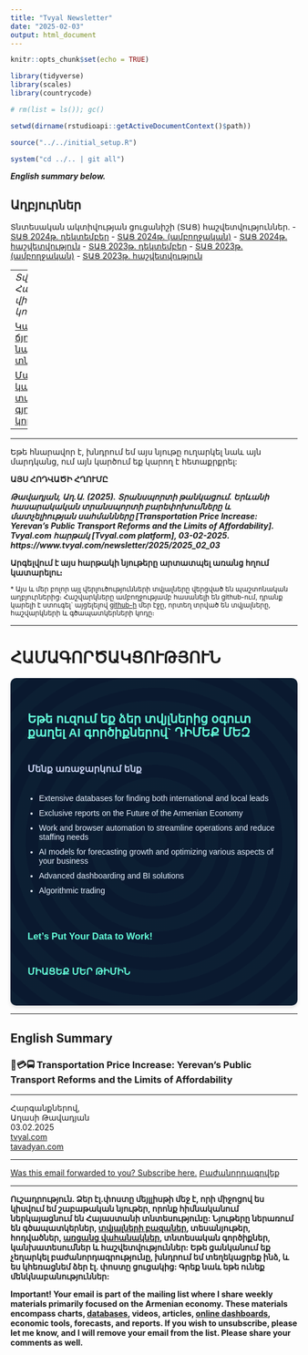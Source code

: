 ```yaml
---
title: "Tvyal Newsletter"
date: "2025-02-03"
output: html_document
---
```


```r
knitr::opts_chunk$set(echo = TRUE)

library(tidyverse)
library(scales)
library(countrycode)

# rm(list = ls()); gc()

setwd(dirname(rstudioapi::getActiveDocumentContext()$path))

source("../../initial_setup.R")

system("cd ../.. | git all")

```

***English summary below.***

<!-- ## [🌿🤨💎 Թանկարժեք էֆեկտ․ 2024 թվականի տնտեսական աճի պատճառները](https://www.tvyal.com/newsletter/2025/2025_02_03) -->

<!-- # Ոսկե պատրանք. Հայաստանի տնտեսական աճի իրական պատկերը -->

<!-- Առաջին հայացքից Հայաստանի արդյունաբերական աճի ցուցանիշները 2024 թվականի համար խոստումնալից են թվում՝ 4.7% աճ 2023-ի 4.1%-ի համեմատ։ Սակայն այս մակերեսային թվերի տակ թաքնված է առավել բարդ և մտահոգիչ իրականություն։ -->

<!-- Գծապատկեր 1. -->

<!-- ![](plots/plot_eai_2024_annual_factors.png) -->

<!-- ## Հպարտությունից մինչև անդունդ -->

<!-- 2024թ․ հոկտեմբերին Հայաստանը հպարտորեն գլխավորում էր ԵԱՏՄ երկրների շարքը՝ 17% արդյունաբերական աճով։ Սակայն այս ձեռքբերումը կարճատև էր։ Թեև 2024թ․ արտահանման ցուցանիշները ցույց են տալիս տպավորիչ՝ 51% աճ նախորդ տարվա համեմատ, 2024թ․ դեկտեմբերին արձանագրվեց կտրուկ անկում․ արտահանումը կրճատվեց երկու անգամ նախորդ տարվա համեմատ, իսկ ընդհանուր արտաքին առևտրաշրջանառությունը նվազեց 37.7%-ով։ -->

<!-- Պատճա՞ռը։ Ռուսաստանից Հայաստանի միջոցով իրականացված ոսկու մեծածավալ վերաարտահանման գործարքները, որոնք ժամանակավորապես ուռճացրին տնտեսական ցուցանիշները։ Այս «ոսկե փուչիկը» հասավ իր գագաթնակետին 2023թ․ մարտին՝ 1.1 միլիարդ ԱՄՆ դոլարով, սակայն 2024թ․ վերջին նվազել է մինչև ընդամենը 119 միլիոն ԱՄՆ դոլար՝ տասն անգամ պակաս։ -->

<!-- Գծապատկեր 2. -->

<!-- ![](plots/plot_eai_2024_yoy_change.png) -->

<!-- ## Արդյունաբերական պատրանք -->

<!-- 2024թ․ արդյունաբերական հատվածի թվացյալ հզորությունը քողարկում է հիմնարար թուլությունը։ 2023թ․ արտադրության աճ գրեթե չի գրանցվել։ Աճը սկսեց երևալ միայն 2024թ․ նոյեմբերին՝ զուգընթաց միլիարդավոր դոլարների ոսկու վերաարտահանման մեկնարկին, որը շարունակվեց մինչև 2024թ․ մարտ և ապահովեց Տնտեսական Ակտիվության Ցուցանիշի (ՏԱՑ) արտադրության աճի առյուծի բաժինը։ -->

<!-- Պաշտոնական վիճակագրությունը ցույց է տալիս աճ, սակայն դրա 90-95%-ը բաժին է ընկնում «ոսկու արդյունաբերությանը»՝ ըստ էության վերաարտահանման գործառնություններին, այլ ոչ թե իրական արդյունաբերական արտադրությանը։ 2024թ․ առաջին կիսամյակում ընդհանուր արտահանման 70%-ը կազմել են թանկարժեք քարերի և մետաղների վերաարտահանումը՝ ստեղծելով արտահանման դիվերսիֆիկացման պատրանք։ -->

<!-- Գծապատկեր 3. -->

<!-- ![](plots/plot_eai_2024_annual_share.png) -->

<!-- ## Գյուղատնտեսության լուռումունջ անկումը -->

<!-- Առավել մտահոգիչ է գյուղատնտեսության ոլորտի կայուն անկումը։ 2017թ․ տնտեսական ակտիվության 12.9%-ից գյուղատնտեսության մասնաբաժինը 2024թ․ նվազել է մինչև ընդամենը 6.6%։ 2019թ․-ից սկսած՝ գյուղատնտեսության ամսական տվյալներն այլևս չեն հրապարակվում պաշտոնական վիճակագրությունում, ինչը դժվարացնում է այս կենսական ոլորտի անկման հետևումը։ Միևնույն ժամանակ, մեծածախ և մանրածախ առևտուրը դարձել է տնտեսության գերիշխող ճյուղը՝ կազմելով տնտեսական ակտիվության 44%-ը։ Ծառայությունների հետ միասին այս ոլորտները կազմում են տնտեսության 68%-ը՝ ստեղծելով երկարաժամկետ տնտեսական կայունության համար պոտենցիալ վտանգավոր իրավիճակ։ -->

<!-- ## Արտահանման պատրանքային դիվերսիֆիկացիա -->

<!-- Արտահանման թվացյալ դիվերսիֆիկացիան՝ ԱՄԷ-ի՝ որպես արտահանման ուղղության ժամանակավոր առաջատարությունը Ռուսաստանի համեմատ, պարզապես արտացոլում է ոսկու վերաարտահանման ուղին, այլ ոչ թե իրական շուկայական դիվերսիֆիկացիան։ Ավանդական արտահանումը դեպի հիմնական գործընկերներ փաստացի նվազել է՝ Ռուսաստան արտահանումը կրճատվել է 16%-ով, իսկ ԵՄ՝ 25%-ով։ -->

<!-- ## Առևտրային դինամիկայի տեղաշարժ -->

<!-- Արտաքին առևտրի ցուցանիշները հատկապես խոսուն են։ 2024թ․ դեկտեմբերին արձանագրվել է․ -->
<!-- - Ընդհանուր առևտրաշրջանառության 37.3% անկում (ընթացիկ գներով) -->
<!-- - Արտահանման կրճատում մինչև 2023թ․ դեկտեմբերի մակարդակի 51.4%-ը -->
<!-- - Ներմուծման նվազում մինչև 73.5% -->

<!-- Սակայն տարեկան ցուցանիշները ցույց են տալիս այլ պատկեր․ -->
<!-- - Առևտրաշրջանառության 41.5% աճ -->
<!-- - Արտահանման 53.1% աճ -->
<!-- - Ներմուծման 33.8% աճ -->

<!-- ## Շինարարության կայունություն -->

<!-- Դրական միտում է նկատվում շինարարության ոլորտում, որը ցուցաբերում է կայուն աճ․ -->
<!-- - 12.9% աճ 2024թ․ դեկտեմբերին՝ 2023թ․ դեկտեմբերի համեմատ -->
<!-- - 14.5% աճ ամբողջ տարվա կտրվածքով -->
<!-- - Դրական դինամիկայի պահպանում՝ չնայած ավելի լայն տնտեսական մարտահրավերներին -->

<!-- ## Կանխատեսված նախազգուշացում -->

<!-- Ինը ամիս առաջ՝ 2024թ․ մարտին, մեր վերլուծությունում [տվել էինք վաղ նախազգուշացման ազդակներ](https://www.tvyal.com/newsletter/2024/2024_03_29) հենց այս ռիսկերի մասին։ Մենք հատկապես զգուշացրել էինք ոսկու վերաարտահանման սխեմայի անկայուն բնույթի և դրա՝ արհեստական տնտեսական ցուցանիշներ ստեղծելու պոտենցիալի մասին։ Այս փուչիկն արդեն թուլանում է, ինչը վկայում է, որ 2025թ․ արտահանման ցուցանիշները և տնտեսական աճն այլևս չեն ներառի այս արհեստական խթանը՝ հավանաբար բացահայտելով տնտեսության իրական վիճակի ավելի սթափեցնող պատկեր։ -->

<!-- ## Ապագայի հեռանկարներ -->

<!-- Տարեկան և դեկտեմբերյան ցուցանիշների միջև տարբերությունը վկայում է, որ 2025 թվականը կարող է լուրջ մարտահրավերներ պարունակել․ -->
<!-- - Ոսկու վերաարտահանման դադարեցումը շարունակելու է ազդել արդյունաբերական ցուցանիշների վրա -->
<!-- - Առևտրային հաշվեկշիռը կարող է վատթարանալ արհեստական արտահանման խթանների վերացման հետևանքով -->
<!-- - Ծառայությունների ոլորտի գերակշռությունը մեծացնում է տնտեսության խոցելիությունն արտաքին ցնցումների նկատմամբ -->

<!-- ## Լրացուցիչ վերլուծություններ -->

<!-- > Կարդացեք մեր լրացուցիչ նյութերը այս թեմայով․ -->
<!-- > -->
<!-- > [💎🎭 Ոսկե պատրանք․ Հայաստանի արտահանման իրական պատկերը](https://www.tvyal.com/newsletter/2024/2024_09_02) -->
<!-- > -->
<!-- > [🐅🌆 Հայաստան՝ Կովկասի վագր, թե՞ թանկ երազանք](https://www.tvyal.com/newsletter/2024/2024_08_26) -->
<!-- > -->
<!-- > [🤒♻️ Ոսկու տենդի շարունակություն․ Հայաստանի արտահանման 75%-ը ոսկի և ադամանդ է](https://www.tvyal.com/newsletter/2024/2024_05_11) -->
<!-- > -->
<!-- > [Տեսեք վերլուծությունների ամբողջական ցանկն այստեղ](https://www.tvyal.com/newsletter) -->

## Աղբյուրներ

Տնտեսական ակտիվության ցուցանիշի (ՏԱՑ) հաշվետվություններ․
- [ՏԱՑ 2024թ․ դեկտեմբեր](https://www.armstat.am/file/doc/99555268.pdf)
- [ՏԱՑ 2024թ․ (ամբողջական)](https://www.armstat.am/file/doc/99555273.pdf)
- [ՏԱՑ 2024թ․ հաշվետվություն](https://www.armstat.am/file/doc/99555148.pdf)
- [ՏԱՑ 2023թ․ դեկտեմբեր](https://www.armstat.am/file/doc/99544198.pdf)
- [ՏԱՑ 2023թ․ (ամբողջական)](https://www.armstat.am/file/doc/99544153.pdf)
- [ՏԱՑ 2023թ․ հաշվետվություն](https://www.armstat.am/file/doc/99544118.pdf)

---
*Տվյալների աղբյուրը՝ Հայաստանի վիճակագրական կոմիտե (Արմստատ)*




[Կարդացեք թե որ ճյուղերն են նպաստում տնտեսական աճին](https://www.tvyal.com/newsletter/2024/2024_03_09)։

[Մանրամասն կարդացեք 10 տարվա գյուղատնտեսության կոլափսի մասին](https://www.tvyal.com/newsletter/2024/2024_03_15)։


-----

-----

Եթե հնարավոր է, խնդրում եմ այս նյութը ուղարկել նաև այն մարդկանց, ում այն կարծում եք կարող է հետաքրքրել:

**ԱՅՍ ՀՈԴՎԱԾԻ ՀՂՈՒՄԸ**

***Թավադյան, Աղ․Ա․ (2025)․ Տրանսպորտի թանկացում․ Երևանի հասարակական տրանսպորտի բարեփոխումները և մատչելիության սահմանները [Transportation Price Increase: Yerevan's Public Transport Reforms and the Limits of Affordability]․ Tvyal.com հարթակ [Tvyal.com platform], 03-02-2025․ https://www.tvyal.com/newsletter/2025/2025_02_03***

**Արգելվում է այս հարթակի նյութերը արտատպել առանց հղում կատարելու։**    

<small>\* Այս և մեր բոլոր այլ վերլուծությունների տվյալները վերցված են պաշտոնական աղբյուրներից։ Հաշվարկները ամբողջությամբ հասանելի են github-ում, դրանք կարելի է ստուգել` այցելելով [github-ի](https://github.com/tavad/tvyal_newsletter/blob/main/2025/) մեր էջը, որտեղ տրված են տվյալները, հաշվարկների և գծապատկերների կոդը։</small>


-----

# ՀԱՄԱԳՈՐԾԱԿՑՈՒԹՅՈՒՆ

<style>
.ai-services-banner-tvyal {
background-color: #0a192f;
color: #e6f1ff;
padding: 30px;
font-family: Arial, sans-serif;
border-radius: 10px;
box-shadow: 0 4px 6px rgba(0, 0, 0, 0.1);
position: relative;
overflow: hidden;
min-height: 400px;
display: flex;
flex-direction: column;
justify-content: center;
}
.ai-services-banner-tvyal::before {
content: '';
position: absolute;
top: -25%;
left: -25%;
right: -25%;
bottom: -25%;
background: repeating-radial-gradient(
circle at 50% 50%,
rgba(100, 255, 218, 0.1),
rgba(100, 255, 218, 0.1) 15px,
transparent 15px,
transparent 30px
);
animation: gaussianWaveTvyal 10s infinite alternate;
opacity: 0.3;
z-index: 0;
}
@keyframes gaussianWaveTvyal {
0% {
transform: scale(1.5) rotate(0deg);
opacity: 0.2;
}
50% {
transform: scale(2.25) rotate(180deg);
opacity: 0.5;
}
100% {
transform: scale(1.5) rotate(360deg);
opacity: 0.2;
}
}
.ai-services-banner-tvyal > * {
position: relative;
z-index: 1;
}
.ai-services-banner-tvyal h2,
.ai-services-banner-tvyal h3 {
margin-bottom: 20px;
color: #ccd6f6;
}
.ai-services-banner-tvyal ul {
margin-bottom: 30px;
padding-left: 20px;
}
.ai-services-banner-tvyal li {
margin-bottom: 10px;
}
.ai-services-banner-tvyal a {
color: #64ffda;
text-decoration: none;
transition: color 0.3s ease;
}
.ai-services-banner-tvyal a:hover {
color: #ffd700;
text-decoration: underline;
}
</style>

<div class="ai-services-banner-tvyal">
## [Եթե ուզում եք ձեր տվյլներից օգուտ քաղել AI գործիքներով` ԴԻՄԵՔ ՄԵԶ](mailto:a@tavadyan.com?subject=Let's Put Data to Work!)

### Մենք առաջարկում ենք

- Extensive databases for finding both international and local leads
- Exclusive reports on the Future of the Armenian Economy
- Work and browser automation to streamline operations and reduce staffing needs
- AI models for forecasting growth and optimizing various aspects of your business
- Advanced dashboarding and BI solutions
- Algorithmic trading

### [Let's Put Your Data to Work!](mailto:a@tavadyan.com?subject=Let's Put Data to Work!)

### [ՄԻԱՑԵՔ ՄԵՐ ԹԻՄԻՆ](mailto:a@tavadyan.com?subject=Work application)
</div>


-----

## English Summary
### 💸💳🚍 Transportation Price Increase: Yerevan's Public Transport Reforms and the Limits of Affordability



---

Հարգանքներով,            
Աղասի Թավադյան         
03.02.2025          
[tvyal.com](https://www.tvyal.com/)      
[tavadyan.com](https://www.tavadyan.com/)

---

[Was this email forwarded to you? Subscribe here.](https://www.tvyal.com/subscribe)
[Բաժանորդագրվեք](https://www.tvyal.com/subscribe)

---              
               


####### **Ուշադրություն. Ձեր էլ.փոստը մեյլլիսթի մեջ է, որի միջոցով ես կիսվում եմ շաբաթական նյութեր, որոնք հիմնականում ներկայացնում են Հայաստանի տնտեսությունը: Նյութերը ներառում են գծապատկերներ, [տվյալների բազաներ](https://github.com/tavad/tvyal_newsletter), տեսանյութեր, հոդվածներ, [առցանց վահանակներ](https://www.tvyal.com/projects), տնտեսական գործիքներ, կանխատեսումներ և հաշվետվություններ: Եթե ցանկանում եք չեղարկել բաժանորդագրությունը, խնդրում եմ տեղեկացրեք ինձ, և ես կհեռացնեմ ձեր էլ. փոստը ցուցակից: Գրեք նաև եթե ունեք մենկնաբանություններ:**

####### **Important! Your email is part of the mailing list where I share weekly materials primarily focused on the Armenian economy. These materials encompass charts, [databases](https://github.com/tavad/tvyal_newsletter), videos, articles, [online dashboards](https://www.tvyal.com/projects), economic tools, forecasts, and reports. If you wish to unsubscribe, please let me know, and I will remove your email from the list. Please share your comments as well․**





